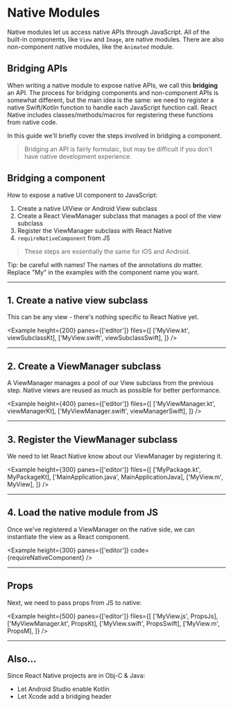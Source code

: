
# Native Modules

Native modules let us access native APIs through JavaScript. All of the built-in components, like `View` and `Image`, are native modules. There are also non-component native modules, like the `Animated` module.

## Bridging APIs

When writing a native module to expose native APIs, we call this **bridging** an API. The process for bridging components and non-component APIs is somewhat different, but the main idea is the same: we need to register a native Swift/Kotlin function to handle each JavaScript function call. React Native includes classes/methods/macros for registering these functions from native code.

In this guide we'll briefly cover the steps involved in bridging a component.

> Bridging an API is fairly formulaic, but may be difficult if you don't have native development experience.

## Bridging a component

How to expose a native UI component to JavaScript:

1. Create a native UIView or Android View subclass
2. Create a React ViewManager subclass that manages a pool of the view subclass
3. Register the ViewManager subclass with React Native
4. `requireNativeComponent` from JS

> These steps are essentially the same for iOS and Android.

Tip: be careful with names! The names of the annotations _do_ matter. Replace "My" in the examples with the component name you want.

---

## 1. Create a native view subclass

This can be any view - there's nothing specific to React Native yet.

<Example
  height={200}
  panes={['editor']}
  files={[
    ['MyView.kt', viewSubclassKt],
    ['MyView.swift', viewSubclassSwift],
  ]}
/>

---

## 2. Create a ViewManager subclass

A ViewManager manages a pool of our View subclass from the previous step. Native views are reused as much as possible for better performance.

<Example
  height={400}
  panes={['editor']}
  files={[
    ['MyViewManager.kt', viewManagerKt],
    ['MyViewManager.swift', viewManagerSwift],
  ]}
/>

---

## 3. Register the ViewManager subclass

We need to let React Native know about our ViewManager by registering it.

<Example
  height={300}
  panes={['editor']}
  files={[
    ['MyPackage.kt', MyPackageKt],
    ['MainApplication.java', MainApplicationJava],
    ['MyView.m', MyView],
  ]}
/>

---

## 4. Load the native module from JS

Once we've registered a ViewManager on the native side, we can instantiate the view as a React component.

<Example height={300} panes={['editor']} code={requireNativeComponent} />

---

## Props

Next, we need to pass props from JS to native:

<Example
  height={500}
  panes={['editor']}
  files={[
    ['MyView.js', PropsJs],
    ['MyViewManager.kt', PropsKt],
    ['MyView.swift', PropsSwift],
    ['MyView.m', PropsM],
  ]}
/>

---

## Also...

Since React Native projects are in Obj-C & Java:

- Let Android Studio enable Kotlin
- Let Xcode add a bridging header
